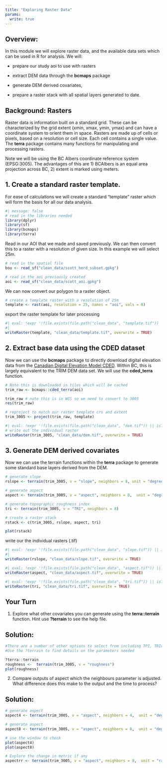 ```yaml
---
title: "Exploring Raster Data"
params:
  write: true
---
```


## Overview:

In this module we will explore raster data, and the available data sets which can be used in R for analysis. We will:

-   prepare our study aoi to use with rasters

-   extract DEM data through the **bcmaps** package

-   generate DEM derived covariates,

-   prepare a raster stack with all spatial layers generated to date.

## Background: Rasters

Raster data is information built on a standard grid. These can be characterized by the grid extent (xmin, xmax, ymin, ymax) and can have a coordinate system to orient them in space. Rasters are made up of cells or pixels, based on a resolution or cell size. Each cell contains a single value. The **terra** package contains many functions for manipulating and processing rasters.

Note we will be using the BC Albers coordinate reference system (EPSG:3005). The advantages of this are 1) BCAlbers is an equal area projection across BC, 2) extent is marked using meters.

## 1. Create a standard raster template.

For ease of calculations we will create a standard "template" raster which will form the basis for all our data analysis.

```r
#| message: false
# read in the libraries needed
library(dplyr)
library(sf)
library(bcmaps)
library(terra)

```

Read in our AOI that we made and saved previously. We can then convert this to a raster with a resolution of given size. In this example we will select 25m.

```r
# read in the spatial file
bou <- read_sf("clean_data/scott_herd_subset.gpkg")

```

```r
# read in the aoi previously created
aoi <- read_sf("clean_data/scott_aoi.gpkg")

```

We can now convert our polygon to a raster object.

```r
# create a template raster with a resolution of 25m
template <- rast(aoi, resolution = 25, names = "aoi", vals = 0)

```

export the raster template for later processing

```r
#| eval: !expr '!file.exists(file.path("clean_data", "template.tif")) || isTRUE(params$write)'
#| 
writeRaster(template, "clean_data/template.tif", overwrite = TRUE)

```

## 2. Extract base data using the CDED dataset

Now we can use the **bcmaps** package to directly download digital elevation data from the [Canadian Digital Elevation Model CDED](https://rdrr.io/github/bcgov/bcmaps/man/cded.html). Within BC, this is largely equivalent to the TRIM DEM data set. We will use the **cded_terra** function.

```r
# Note this is downloaded in tiles which will be cached 
trim_raw <- bcmaps::cded_terra(aoi)

trim_raw # note this is in WGS so we need to convert to 3005
res(trim_raw)

# reproject to match our raster template crs and extent
trim_3005 <- project(trim_raw, template)

```

```r
#| eval: !expr '!file.exists(file.path("clean_data", "dem.tif")) || isTRUE(params$write)'
# write out the individual raster
writeRaster(trim_3005, "clean_data/dem.tif", overwrite = TRUE) 

```

## 3. Generate DEM derived covariates

Now we can use the terrain functions within the **terra** package to generate some standard base layers derived from the DEM.

```r
# generate slope 
rslope <- terrain(trim_3005, v = "slope", neighbors = 8, unit = "degrees") 

# generate aspect
aspect <- terrain(trim_3005, v = "aspect", neighbors = 8,  unit = "degrees") 

# generate topographic roughness index
tri <- terrain(trim_3005, v = "TRI", neighbors = 8)

# create a raster stack
rstack <- c(trim_3005, rslope, aspect, tri)

plot(rstack)

```

write our the individual rasters (.tif)

```r
#| eval: !expr '!file.exists(file.path("clean_data", "slope.tif")) || isTRUE(params$write)'
#| 
writeRaster(rslope, "clean_data/slope.tif", overwrite = TRUE) 

```

```r
#| eval: !expr '!file.exists(file.path("clean_data", "aspect.tif")) || isTRUE(params$write)'
writeRaster(aspect, "clean_data/aspect.tif", overwrite = TRUE) 

```

```r
#| eval: !expr '!file.exists(file.path("clean_data", "tri.tif")) || isTRUE(params$write)'
writeRaster(tri, "clean_data/tri.tif", overwrite = TRUE) 

```


## Your Turn

1.  Explore what other covariates you can generate using the **terra::terrain** function. Hint use **?terrain** to see the help file.

::: {.callout-tip collapse="true"}
## Solution:

```r
#There are a number of other options to select from including TPI, TRIriley, roughness, flowdir. 
#Use the ?terrain to find details on the parameters needed

?terra::terrain
roughness <-  terrain(trim_3005, v = "roughness") 
plot(roughness)

```
:::

2.  Compare outputs of aspect which the neighbours parameter is adjusted. What difference does this make to the output and the time to process?

::: {.callout-tip collapse="true"}
## Solution:

```r
# generate aspect
aspect4 <- terrain(trim_3005, v = "aspect", neighbors = 4,  unit = "degrees") 

# generate aspect
aspect8 <- terrain(trim_3005, v = "aspect", neighbors = 8,  unit = "degrees") 

# use the window to check 
plot(aspect4)
plot(aspect8)

# Explore the change in metric if any
aspectrr <- terrain(trim_3005, v = "aspect", neighbors = 8,  unit = "radians") 

```
:::
